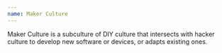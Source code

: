 ```yaml
---
name: Maker Culture
---
```

Maker Culture is a subculture of DIY culture that intersects with hacker culture to develop new software or devices, or adapts existing ones.
